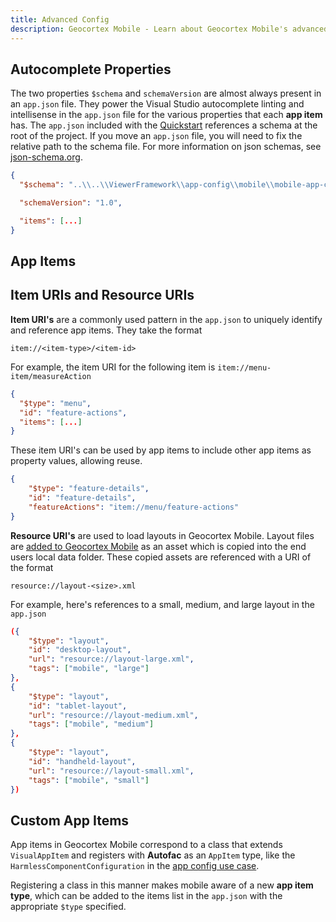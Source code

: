 ```yaml
---
title: Advanced Config
description: Geocortex Mobile - Learn about Geocortex Mobile's advanced configuration options
---
```



## Autocomplete Properties

The two properties `$schema` and `schemaVersion` are almost always present in an `app.json` file. They power the Visual Studio autocomplete linting and intellisense in the `app.json` file for the various properties that each **app item** has. The `app.json` included with the [Quickstart](sdk-quick-start.mdx) references a schema at the root of the project. If you move an `app.json` file, you will need to fix the relative path to the schema file. For more information on json schemas, see [json-schema.org](https://json-schema.org/).

```json
{
  "$schema": "..\\..\\ViewerFramework\\app-config\\mobile\\mobile-app-config.schema.json",

  "schemaVersion": "1.0",

  "items": [...]
}
```

## App Items

<AppItemSnippet />

## Item URIs and Resource URIs

**Item URI's** are a commonly used pattern in the `app.json` to uniquely identify and reference app items. They take the format

`item://<item-type>/<item-id>`

For example, the item URI for the following item is `item://menu-item/measureAction`

```json
{
  "$type": "menu",
  "id": "feature-actions",
  "items": [...]
}
```

These item URI's can be used by app items to include other app items as property values, allowing reuse.

```json
{
    "$type": "feature-details",
    "id": "feature-details",
    "featureActions": "item://menu/feature-actions"
}
```

**Resource URI's** are used to load layouts in Geocortex Mobile. Layout files are [added to Geocortex Mobile](usecases-add-medium-layout.mdx) as an asset which is copied into the end users local data folder. These copied assets are referenced with a URI of the format

`resource://layout-<size>.xml`

For example, here's references to a small, medium, and large layout in the `app.json`

```json
({
    "$type": "layout",
    "id": "desktop-layout",
    "url": "resource://layout-large.xml",
    "tags": ["mobile", "large"]
},
{
    "$type": "layout",
    "id": "tablet-layout",
    "url": "resource://layout-medium.xml",
    "tags": ["mobile", "medium"]
},
{
    "$type": "layout",
    "id": "handheld-layout",
    "url": "resource://layout-small.xml",
    "tags": ["mobile", "small"]
})
```

## Custom App Items

App items in Geocortex Mobile correspond to a class that extends `VisualAppItem` and registers with **Autofac** as an `AppItem` type, like the `HarmlessComponentConfiguration` in the [app config use case](usecases-implement-component-participate-app-config.mdx#create-a-skeleton-app-config-definition).

<AutofacSnippet />

Registering a class in this manner makes mobile aware of a new **app item type**, which can be added to the items list in the `app.json` with the appropriate `$type` specified.
